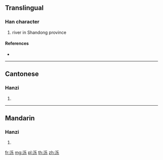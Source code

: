 {{also|濼}}
==Translingual==

===Han character===
{{Han char|rn=85|rad=水|as=05|sn=9|four=|canj=EHVD}}

# river in Shandong province

====References====
* {{Han ref|kx=0619.121|hdz=31590.020|uh=6CFA|ud=27898}}

----

==Cantonese==

===Hanzi===
{{yue-hanzi|jyut=|y=bok6, lok6|tra=濼}}

# {{defn|lang=yue|sort=水05}}

----

==Mandarin==

===Hanzi===
{{cmn-hanzi|tra=濼|pin=[[bó]] ([[bo2]])|wg=po<sup>2</sup>}}

# {{defn|lang=cmn|sort=水05}}

[[fr:泺]]
[[mg:泺]]
[[pl:泺]]
[[th:泺]]
[[zh:泺]]